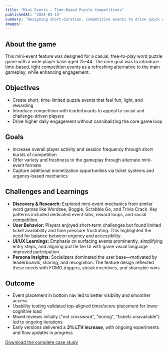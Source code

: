 ```yaml
---
title: "Mini Events - Time-Based Puzzle Competitions"
publishedAt: "2024-03-15"
summary: "Designing short-duration, competitive events to drive quick engagement and excitement"
images:
---
```


## About the game

This mini-event feature was designed for a casual, free-to-play word puzzle game with a wide player base aged 25-44. The core goal was to introduce time-based, light competition events as a refreshing alternative to the main gameplay, while enhancing engagement.

## Objectives

- Create short, time-limited puzzle events that feel fun, light, and rewarding
- Introduce competition with leaderboards to appeal to social and challenge-driven players
- Drive higher daily engagement without cannibalizing the core game loop

## Goals

- Increase overall player activity and session frequency through short bursts of competition
- Offer variety and freshness to the gameplay through alternate mini-event formats
- Capture additional monetization opportunities via ticket systems and urgency-based mechanics

## Challenges and Learnings

- **Discovery & Research:** Explored mini-event mechanics from similar word games like Wordzee, Boggle, Scrabble Go, and Trivia Crack. Key patterns included dedicated event tabs, reward loops, and social competition.
- **User Behavior:** Players enjoyed short-term challenges but found limited ticket availability and time pressure frustrating. This highlighted the need for balance between urgency and accessibility.
- **UI/UX Learnings:** Emphasis on surfacing events prominently, simplifying entry steps, and aligning puzzle tile UI with game visual language improved participation.
- **Persona Insights:** Socializers dominated the user base—motivated by leaderboards, sharing, and recognition. The feature design reflected these needs with FOMO triggers, streak incentives, and shareable wins.

## Outcome

- Event placement in bottom nav led to better visibility and smoother access
- Usability testing validated top-aligned timer/score placement for lower cognitive load
- Mixed reviews initially ("not crossword", "boring", "tickets unavailable") led to ongoing iterations
- Early versions delivered a **3% LTV increase**, with ongoing experiments and flow updates in progress

[Download the complete case study](path/to/mini-event-case-study.pdf)
